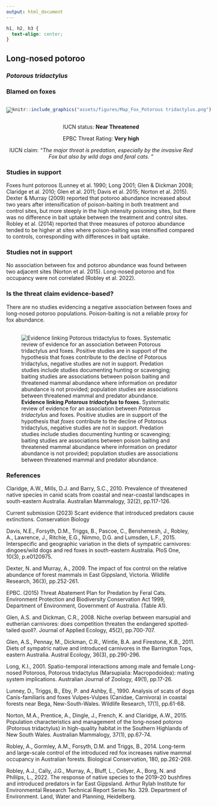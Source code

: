 ```yaml
---
output: html_document
---
```

```css
h1, h2, h3 {
  text-align: center;
}
```

## **Long-nosed potoroo**
### *Potorous tridactylus*
### Blamed on foxes

:::: {style="display: flex;"}

[![](assets/photos/Potorous tridactylus.png)](https://www.inaturalist.org/photos/68883?size=original)

::: {}

:::

::: {}
  ```r
  knitr::include_graphics("assets/figures/Map_Fox_Potorous tridactylus.png")
  ```
:::

::::
<center>
IUCN status: **Near Threatened**

EPBC Threat Rating: **Very high**

IUCN claim: *"The major threat is predation, especially by the invasive Red Fox but also by wild dogs and feral cats. "*

</center>

### Studies in support

Foxes hunt potoroos (Lunney et al. 1990; Long 2001; Glen & Dickman 2008; Claridge et al. 2010; Glen et al. 2011; Davis et al. 2015; Norton et al. 2015). Dexter & Murray (2009) reported that potoroo abundance increased about two years after intensification of poison-baiting in both treatment and control sites, but more steeply in the high intensity poisoning sites, but there was no difference in bait uptake between the treatment and control sites. Robley et al. (2014) reported that three measures of potoroo abundance tended to be higher at sites where poison-baiting was intensified compared to controls, corresponding with differences in bait uptake.

### Studies not in support

No association between fox and potoroo abundance was found between two adjacent sites (Norton et al. 2015). Long-nosed potoroo and fox occupancy were not correlated (Robley et al. 2022).

### Is the threat claim evidence-based?

There are no studies evidencing a negative association between foxes and long-nosed potoroo populations. Poison-baiting is not a reliable proxy for fox abundance.
<br>
<br>

![**Evidence linking *Potorous tridactylus* to foxes.** Systematic review of evidence for an association between *Potorous tridactylus* and foxes. Positive studies are in support of the hypothesis that *foxes* contribute to the decline of Potorous tridactylus, negative studies are not in support. Predation studies include studies documenting hunting or scavenging; baiting studies are associations between poison baiting and threatened mammal abundance where information on predator abundance is not provided; population studies are associations between threatened mammal and predator abundance.](assets/figures/Main_Evidence_Fox_Potorous tridactylus.png)

### References

Claridge, A.W., Mills, D.J. and Barry, S.C., 2010. Prevalence of threatened native species in canid scats from coastal and near-coastal landscapes in south-eastern Australia. Australian Mammalogy, 32(2), pp.117-126.

Current submission (2023) Scant evidence that introduced predators cause extinctions. Conservation Biology

Davis, N.E., Forsyth, D.M., Triggs, B., Pascoe, C., Benshemesh, J., Robley, A., Lawrence, J., Ritchie, E.G., Nimmo, D.G. and Lumsden, L.F., 2015. Interspecific and geographic variation in the diets of sympatric carnivores: dingoes/wild dogs and red foxes in south-eastern Australia. PloS One, 10(3), p.e0120975.

Dexter, N. and Murray, A., 2009. The impact of fox control on the relative abundance of forest mammals in East Gippsland, Victoria. Wildlife Research, 36(3), pp.252-261.

EPBC. (2015) Threat Abatement Plan for Predation by Feral Cats. Environment Protection and Biodiversity Conservation Act 1999, Department of Environment, Government of Australia. (Table A1).

Glen, A.S. and Dickman, C.R., 2008. Niche overlap between marsupial and eutherian carnivores: does competition threaten the endangered spotted‐tailed quoll?. Journal of Applied Ecology, 45(2), pp.700-707.

Glen, A.S., Pennay, M., Dickman, C.R., Wintle, B.A. and Firestone, K.B., 2011. Diets of sympatric native and introduced carnivores in the Barrington Tops, eastern Australia. Austral Ecology, 36(3), pp.290-296.

Long, K.I., 2001. Spatio-temporal interactions among male and female Long-nosed Potoroos, Potorous tridactylus (Marsupialia: Macropodoidea): mating system implications. Australian Journal of Zoology, 49(1), pp.17-26.

Lunney, D., Triggs, B., Eby, P. and Ashby, E., 1990. Analysis of scats of dogs Canis-familiaris and foxes Vulpes-Vulpes (Canidae, Carnivora) in coastal forests near Bega, New-South-Wales. Wildlife Research, 17(1), pp.61-68.

Norton, M.A., Prentice, A., Dingle, J., French, K. and Claridge, A.W., 2015. Population characteristics and management of the long-nosed potoroo (Potorous tridactylus) in high-quality habitat in the Southern Highlands of New South Wales. Australian Mammalogy, 37(1), pp.67-74.

Robley, A., Gormley, A.M., Forsyth, D.M. and Triggs, B., 2014. Long-term and large-scale control of the introduced red fox increases native mammal occupancy in Australian forests. Biological Conservation, 180, pp.262-269.

Robley, A.J., Cally, J.G., Murray, A., Bluff, L., Collyer, A., Borg, N. and Phillips, L., 2022. The response of native species to the 2019–20 bushfires and introduced predators in far East Gippsland. Arthur Rylah Institute for Environmental Research Technical Report Series No. 329. Department of Environment. Land, Water and Planning, Heidelberg.

